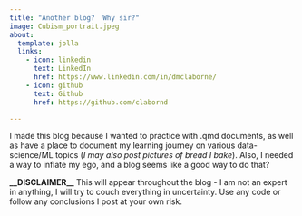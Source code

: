 ```yaml
---
title: "Another blog?  Why sir?"
image: Cubism_portrait.jpeg
about:
  template: jolla
  links:
    - icon: linkedin
      text: LinkedIn
      href: https://www.linkedin.com/in/dmclaborne/
    - icon: github
      text: Github
      href: https://github.com/clabornd

---
```


I made this blog because I wanted to practice with .qmd documents, as well as have a place to document my learning journey on various data-science/ML topics (*I may also post pictures of bread I bake*).  Also, I needed a way to inflate my ego, and a blog seems like a good way to do that?

**\_\_DISCLAIMER\_\_** This will appear throughout the blog - I am not an expert in anything, I will try to couch everything in uncertainty.  Use any code or follow any conclusions I post at your own risk.
